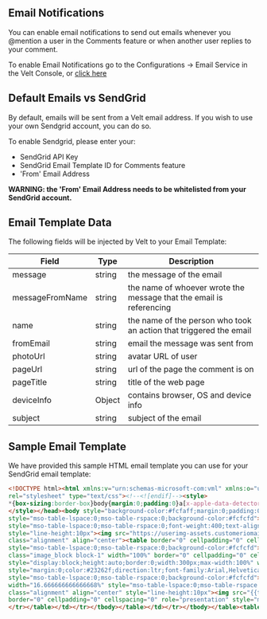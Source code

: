 ## Email Notifications

You can enable email notifications to send out emails whenever you @mention a user in the Comments feature or when another user replies to your comment.

To enable Email Notifications go to the Configurations -> Email Service in the Velt Console, or [click here](https://console.velt.dev/dashboard/config/email)

## Default Emails vs SendGrid 

By default, emails will be sent from a Velt email address. If you wish to use your own Sendgrid account, you can do so.

To enable Sendgrid, please enter your:
 - SendGrid API Key 
 - SendGrid Email Template ID for Comments feature
 - 'From' Email Address

 **WARNING: the 'From' Email Address needs to be whitelisted from your SendGrid account.**


## Email Template Data

The following fields will be injected by Velt to your Email Template:

| Field             | Type          | Description       |
| ----------------- | ------------- | ------------------|
| message           | string        | the message of the email |
| messageFromName   | string        | the name of whoever wrote the message that the email is referencing |      
| name              | string        | the name of the person who took an action that triggered the email |
| fromEmail         | string        | email the message was sent from |
| photoUrl          | string        | avatar URL of user |
| pageUrl           | string        | url of the page the comment is on  |
| pageTitle         | string        | title of the web page |
| deviceInfo        | Object        | contains browser, OS and device info |     
| subject           | string        | subject of the email  |
 


## Sample Email Template

We have provided this sample HTML email template you can use for your SendGrid email template:

```html
<!DOCTYPE html><html xmlns:v="urn:schemas-microsoft-com:vml" xmlns:o="urn:schemas-microsoft-com:office:office" lang="en"><head><title></title><meta http-equiv="Content-Type" content="text/html; charset=utf-8"><meta name="viewport" content="width=device-width,initial-scale=1"><!--[if mso]><xml><o:OfficeDocumentSettings><o:PixelsPerInch>96</o:PixelsPerInch><o:AllowPNG/></o:OfficeDocumentSettings></xml><![endif]--><!--[if !mso]><!--><link href="https://fonts.googleapis.com/css?family=Lato" 
rel="stylesheet" type="text/css"><!--<![endif]--><style>
*{box-sizing:border-box}body{margin:0;padding:0}a[x-apple-data-detectors]{color:inherit!important;text-decoration:inherit!important}#MessageViewBody a{color:inherit;text-decoration:none}p{line-height:inherit}.desktop_hide,.desktop_hide table{mso-hide:all;display:none;max-height:0;overflow:hidden}.image_block img+div{display:none} @media (max-width:620px){.row-6 .column-2 .block-1.button_block .alignment a,.row-6 .column-2 .block-1.button_block .alignment div,.row-8 .column-2 .block-1.button_block .alignment a,.row-8 .column-2 .block-1.button_block .alignment div,.row-9 .column-2 .block-1.button_block .alignment a,.row-9 .column-2 .block-1.button_block .alignment div{display:inline-block!important}.row-content{width:100%!important}.mobile_hide{display:none}.stack .column{width:100%;display:block}.mobile_hide{min-height:0;max-height:0;max-width:0;overflow:hidden;font-size:0}.desktop_hide,.desktop_hide table{display:table!important;max-height:none!important}.row-3 .column-2 .block-1.heading_block h2,.row-4 .column-2 .block-1.heading_block h3,.row-6 .column-1 .block-1.heading_block h1,.row-6 .column-2 .block-1.button_block .alignment,.row-7 .column-1 .block-1.heading_block h1,.row-7 .column-2 .block-1.heading_block h1,.row-8 .column-1 .block-1.heading_block h1,.row-8 .column-2 .block-1.button_block .alignment,.row-9 .column-1 .block-1.heading_block h1,.row-9 .column-2 .block-1.button_block .alignment{text-align:center!important}.row-3 .column-2 .block-1.heading_block td.pad{padding:10px 0 5px!important}.row-2 .column-1 .block-2.heading_block td.pad{padding:15px 20px 25px!important}.row-6 .column-1 .block-1.heading_block td.pad,.row-7 .column-1 .block-1.heading_block td.pad,.row-8 .column-1 .block-1.heading_block td.pad{padding:20px 0 10px 10px!important}.row-7 .column-2 .block-1.heading_block td.pad{padding:0 0 20px 10px!important}.row-5 .column-1 .block-1.button_block td.pad,.row-6 .column-2 .block-1.button_block td.pad,.row-8 .column-2 .block-1.button_block td.pad{padding:0 10px 10px!important}.row-5 .column-1 .block-1.button_block a span,.row-5 .column-1 .block-1.button_block div,.row-5 .column-1 .block-1.button_block div span{font-size:15px!important;line-height:1.5!important}.row-4 .column-2 .block-1.heading_block td.pad{padding:0 15px 15px!important}.row-9 .column-1 .block-1.heading_block td.pad{padding:20px 0 0 10px!important}.row-6 .column-2 .block-1.button_block a span,.row-6 .column-2 .block-1.button_block div,.row-6 .column-2 .block-1.button_block div span,.row-8 .column-2 .block-1.button_block a span,.row-8 .column-2 .block-1.button_block div,.row-8 .column-2 .block-1.button_block div span,.row-9 .column-2 .block-1.button_block a span,.row-9 .column-2 .block-1.button_block div,.row-9 .column-2 .block-1.button_block div span{line-height:2!important}.row-9 .column-2 .block-1.button_block td.pad{padding:0 10px 20px!important}.row-3 .column-1,.row-7 .column-1{padding:5px 15px 0!important}.row-4 .column-1{padding:0 15px 20px!important}.row-5 .column-1{padding:20px 15px 10px!important}.row-6 .column-1{padding:25px 15px 5px!important}.row-8 .column-1,.row-9 .column-1{padding:5px 15px!important}.row-10 .column-1{padding:25px 15px!important}.row-11 .column-1{padding:20px 0 5px!important}}
</style></head><body style="background-color:#fcfaff;margin:0;padding:0;-webkit-text-size-adjust:none;text-size-adjust:none"><table class="nl-container" width="100%" border="0" cellpadding="0" cellspacing="0" role="presentation" style="mso-table-lspace:0;mso-table-rspace:0;background-color:#fcfaff"><tbody><tr><td><table class="row row-1" align="center" width="100%" border="0" cellpadding="0" cellspacing="0" role="presentation" 
style="mso-table-lspace:0;mso-table-rspace:0;background-color:#fcfcfd"><tbody><tr><td><table class="row-content stack" align="center" border="0" cellpadding="0" cellspacing="0" role="presentation" style="mso-table-lspace:0;mso-table-rspace:0;background-color:#fff;color:#000;width:600px" width="600"><tbody><tr><td class="column column-1" width="100%" 
style="mso-table-lspace:0;mso-table-rspace:0;font-weight:400;text-align:left;padding-left:15px;padding-right:15px;vertical-align:top;border-top:0;border-right:0;border-bottom:0;border-left:0"><table class="image_block block-1" width="100%" border="0" cellpadding="0" cellspacing="0" role="presentation" style="mso-table-lspace:0;mso-table-rspace:0"><tr><td class="pad" style="padding-bottom:15px;padding-top:15px;width:100%;padding-right:0;padding-left:0"><div class="alignment" align="center" 
style="line-height:10px"><img src="https://userimg-assets.customeriomail.com/images/client-env-130244/1672229401114_bf6f38add70cda9d60a2bdb92a92eab6_jiouxj%25201_01GNCA7D03JX85CJMAZFP37R16.png" style="display:block;height:auto;border:0;width:171px;max-width:100%" width="171"></div></td></tr></table><table class="divider_block block-2" width="100%" border="0" cellpadding="0" cellspacing="0" role="presentation" style="mso-table-lspace:0;mso-table-rspace:0"><tr><td class="pad"><div 
class="alignment" align="center"><table border="0" cellpadding="0" cellspacing="0" role="presentation" width="100%" style="mso-table-lspace:0;mso-table-rspace:0"><tr><td class="divider_inner" style="font-size:1px;line-height:1px;border-top:1px solid #d9d9d9"><span>&#8202;</span></td></tr></table></div></td></tr></table></td></tr></tbody></table></td></tr></tbody></table><table class="row row-2" align="center" width="100%" border="0" cellpadding="0" cellspacing="0" role="presentation" 
style="mso-table-lspace:0;mso-table-rspace:0;background-color:#fcfcfd"><tbody><tr><td><table class="row-content stack" align="center" border="0" cellpadding="0" cellspacing="0" role="presentation" style="mso-table-lspace:0;mso-table-rspace:0;color:#000;width:600px" width="600"><tbody><tr><td class="column column-1" width="100%" style="mso-table-lspace:0;mso-table-rspace:0;font-weight:400;text-align:left;vertical-align:top;border-top:0;border-right:0;border-bottom:0;border-left:0"><table 
class="image_block block-1" width="100%" border="0" cellpadding="0" cellspacing="0" role="presentation" style="mso-table-lspace:0;mso-table-rspace:0"><tr><td class="pad" style="padding-bottom:24px;padding-top:24px;width:100%;padding-right:0;padding-left:0"><div class="alignment" align="center" style="line-height:10px"><img src="https://userimg-assets.customeriomail.com/images/client-env-130244/1681999609203_header-tagged_01GYFFTFVMRN5HKXDR99E5Z4VE.png" 
style="display:block;height:auto;border:0;width:300px;max-width:100%" width="300"></div></td></tr></table><table class="heading_block block-2" width="100%" border="0" cellpadding="0" cellspacing="0" role="presentation" style="mso-table-lspace:0;mso-table-rspace:0"><tr><td class="pad" style="padding-bottom:30px;padding-left:60px;padding-right:60px;padding-top:15px;text-align:center;width:100%"><h1 
style="margin:0;color:#23262f;direction:ltr;font-family:Arial,Helvetica Neue,Helvetica,sans-serif;font-size:28px;font-weight:700;letter-spacing:normal;line-height:120%;text-align:center;margin-top:0;margin-bottom:0"><span class="tinyMce-placeholder">{{trigger.name}} {{trigger.subject}}.</span></h1></td></tr></table></td></tr></tbody></table></td></tr></tbody></table><table class="row row-3" align="center" width="100%" border="0" cellpadding="0" cellspacing="0" role="presentation" 
style="mso-table-lspace:0;mso-table-rspace:0;background-color:#fcfcfd"><tbody><tr><td><table class="row-content stack" align="center" border="0" cellpadding="0" cellspacing="0" role="presentation" style="mso-table-lspace:0;mso-table-rspace:0;background-color:#fff;border-bottom:0 solid #e6e8ec;border-left:1px solid #e6e8ec;border-radius:20px 20px 0 0;border-right:1px solid #e6e8ec;border-top:1px solid #e6e8ec;color:#000;width:600px" width="600"><tbody><tr><td class="column column-1" 
width="16.666666666666668%" style="mso-table-lspace:0;mso-table-rspace:0;font-weight:400;text-align:left;padding-left:15px;padding-right:15px;padding-top:5px;vertical-align:top;border-top:0;border-right:0;border-bottom:0;border-left:0"><table class="image_block block-1" width="100%" border="0" cellpadding="0" cellspacing="0" role="presentation" style="mso-table-lspace:0;mso-table-rspace:0"><tr><td class="pad" style="padding-left:10px;padding-right:10px;padding-top:10px;width:100%"><div 
class="alignment" align="center" style="line-height:10px"><img src="{{trigger.photoUrl}}" style="display:block;height:auto;border:0;width:50px;max-width:100%" width="50"></div></td></tr></table></td><td class="column column-2" width="83.33333333333333%" style="mso-table-lspace:0;mso-table-rspace:0;font-weight:400;text-align:left;padding-bottom:5px;padding-top:5px;vertical-align:top;border-top:0;border-right:0;border-bottom:0;border-left:0"><table class="heading_block block-1" width="100%" 
border="0" cellpadding="0" cellspacing="0" role="presentation" style="mso-table-lspace:0;mso-table-rspace:0"><tr><td class="pad" style="padding-bottom:5px;padding-top:20px;text-align:center;width:100%"><h2 style="margin:0;color:#141416;direction:ltr;font-family:Arial,Helvetica Neue,Helvetica,sans-serif;font-size:20px;font-weight:700;letter-spacing:normal;line-height:120%;text-align:left;margin-top:0;margin-bottom:0"><span class="tinyMce-placeholder">{{trigger.messageFromName}}</span></h2></td>
</tr></table></td></tr></tbody></table></td></tr></tbody></table><table class="row row-4" align="center" width="100%" border="0" cellpadding="0" cellspacing="0" role="presentation" style="mso-table-lspace:0;mso-table-rspace:0;background-color:#fcfcfd"><tbody><tr><td><table class="row-content stack" align="center" borde...
```